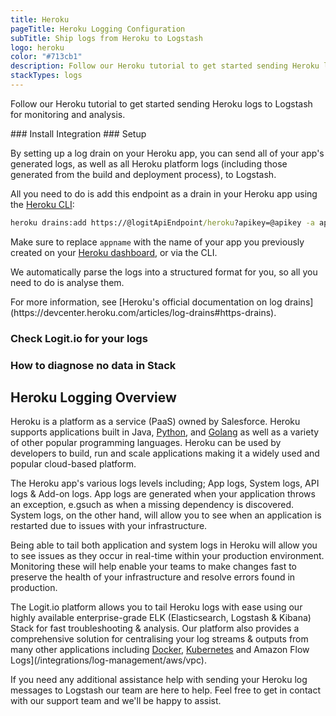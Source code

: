 ```yaml
---
title: Heroku
pageTitle: Heroku Logging Configuration
subTitle: Ship logs from Heroku to Logstash
logo: heroku
color: "#713cb1"
description: Follow our Heroku tutorial to get started sending Heroku logs to Logstash for monitoring and analysis.
stackTypes: logs
---
```


Follow our Heroku tutorial to get started sending Heroku logs to Logstash for monitoring and analysis.

<Steps>
  ### Install Integration
  <InstallIntegration/>
  ### Setup

  By setting up a log drain on your Heroku app, you can send all of your app's generated logs, 
  as well as all Heroku platform logs (including those generated from the build and deployment process), to Logstash.

  All you need to do is add this endpoint as a drain in your Heroku app 
  using the [Heroku CLI](https://devcenter.heroku.com/articles/heroku-cli#download-and-install):
  
  ```cmd copy
  heroku drains:add https://@logitApiEndpoint/heroku?apikey=@apikey -a appname
  ```
  
  Make sure to replace `appname` with the name of your app you previously 
  created on your [Heroku dashboard](https://dashboard.heroku.com/apps), or via the CLI.

  We automatically parse the logs into a structured format for you, so all you need to do is analyse them.
  
  <Callout type="info">
    For more information, see [Heroku's official documentation on log drains](https://devcenter.heroku.com/articles/log-drains#https-drains). 
  </Callout>

  ### Check Logit.io for your logs

  <LaunchStack utmMedium="logs" utmCampaign="heroku" source="heroku" />

  ### How to diagnose no data in Stack

  <DiagnoseNoData />

</Steps>

## Heroku Logging Overview

Heroku is a platform as a service (PaaS) owned by Salesforce. Heroku supports 
applications built in Java, [Python](/integrations/log-management/languages-and-libraries/python), 
and [Golang](/integrations/log-management/languages-and-libraries/golang) as 
well as a variety of other popular programming languages. Heroku can be used by developers to build, 
run and scale applications making it a widely used and popular cloud-based platform.

The Heroku app's various logs levels including; App logs, System logs, API logs & Add-on logs. 
App logs are generated when your application throws an exception, e.gsuch as when a 
missing dependency is discovered. System logs, on the other hand, will allow you to 
see when an application is restarted due to issues with your infrastructure.

Being able to tail both application and system logs in Heroku will allow you to see 
issues as they occur in real-time within your production environment. Monitoring 
these will help enable your teams to make changes fast to preserve the health of 
your infrastructure and resolve errors found in production.

The Logit.io platform allows you to tail Heroku logs with ease using our highly 
available enterprise-grade ELK (Elasticsearch, Logstash & Kibana) Stack for fast 
troubleshooting & analysis. Our platform also provides a comprehensive solution 
for centralising your log streams & outputs from many other applications 
including [Docker](/integrations/log-management/containerisation/docker), [Kubernetes](/integrations/log-management/containerisation/kubernetes) and 
Amazon Flow Logs](/integrations/log-management/aws/vpc).

If you need any additional assistance help with sending your Heroku log messages 
to Logstash our team are here to help. Feel free to get in contact with our support 
team <IntercomButton text="via live chat" /> and we'll be happy to assist.